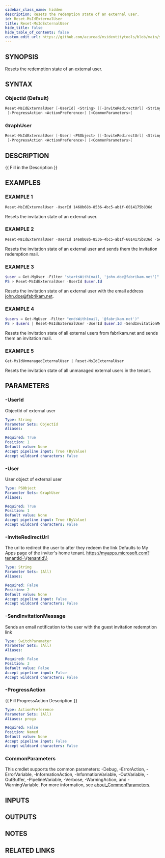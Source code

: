 ```yaml
---
sidebar_class_name: hidden
description: Resets the redemption state of an external user.
id: Reset-MsIdExternalUser
title: Reset-MsIdExternalUser
hide_title: false
hide_table_of_contents: false
custom_edit_url: https://github.com/azuread/msidentitytools/blob/main/src/Reset-MsIdExternalUser.ps1
---
```


## SYNOPSIS

Resets the redemption state of an external user.

## SYNTAX

### ObjectId (Default)

```powershell
Reset-MsIdExternalUser [-UserId] <String> [[-InviteRedirectUrl] <String>] [-SendInvitationMessage]
 [-ProgressAction <ActionPreference>] [<CommonParameters>]
```

### GraphUser

```powershell
Reset-MsIdExternalUser [-User] <PSObject> [[-InviteRedirectUrl] <String>] [-SendInvitationMessage]
 [-ProgressAction <ActionPreference>] [<CommonParameters>]
```

## DESCRIPTION

\{\{ Fill in the Description \}\}

## EXAMPLES

### EXAMPLE 1

```powershell
Reset-MsIdExternalUser -UserId 1468b68b-8536-4bc5-ab1f-6014175b836d
```

Resets the invitation state of an external user.

### EXAMPLE 2

```powershell
Reset-MsIdExternalUser -UserId 1468b68b-8536-4bc5-ab1f-6014175b836d -SendInvitationMessage
```

Resets the invitation state of an external user and sends them the invitation redemption mail.

### EXAMPLE 3

```powershell
$user = Get-MgUser -Filter "startsWith(mail, 'john.doe@fabrikam.net')"
PS > Reset-MsIdExternalUser -UserId $user.Id
```

Resets the invitation state of an external user with the email address john.doe@fabrikam.net.

### EXAMPLE 4

```powershell
$users = Get-MgUser -Filter "endsWith(mail, '@fabrikam.net')"
PS > $users | Reset-MsIdExternalUser -UserId $user.Id -SendInvitationMessage
```

Resets the invitation state of all external users from fabrikam.net and sends them an invitation mail.

### EXAMPLE 5

```powershell
Get-MsIdUnmanagedExternalUser | Reset-MsIdExternalUser
```

Resets the invitation state of all unmanaged external users in the tenant.

## PARAMETERS

### -UserId

ObjectId of external user

```yaml
Type: String
Parameter Sets: ObjectId
Aliases:

Required: True
Position: 1
Default value: None
Accept pipeline input: True (ByValue)
Accept wildcard characters: False
```

### -User

User object of external user

```yaml
Type: PSObject
Parameter Sets: GraphUser
Aliases:

Required: True
Position: 1
Default value: None
Accept pipeline input: True (ByValue)
Accept wildcard characters: False
```

### -InviteRedirectUrl

The url to redirect the user to after they redeem the link
Defaults to My Apps page of the inviter's home tenant.
https://myapps.microsoft.com?tenantId=\{tenantId\}

```yaml
Type: String
Parameter Sets: (All)
Aliases:

Required: False
Position: 2
Default value: None
Accept pipeline input: False
Accept wildcard characters: False
```

### -SendInvitationMessage

Sends an email notification to the user with the guest invitation redemption link

```yaml
Type: SwitchParameter
Parameter Sets: (All)
Aliases:

Required: False
Position: 3
Default value: False
Accept pipeline input: False
Accept wildcard characters: False
```

### -ProgressAction

\{\{ Fill ProgressAction Description \}\}

```yaml
Type: ActionPreference
Parameter Sets: (All)
Aliases: proga

Required: False
Position: Named
Default value: None
Accept pipeline input: False
Accept wildcard characters: False
```

### CommonParameters

This cmdlet supports the common parameters: -Debug, -ErrorAction, -ErrorVariable, -InformationAction, -InformationVariable, -OutVariable, -OutBuffer, -PipelineVariable, -Verbose, -WarningAction, and -WarningVariable. For more information, see [about_CommonParameters](http://go.microsoft.com/fwlink/?LinkID=113216).

## INPUTS

## OUTPUTS

## NOTES

## RELATED LINKS
